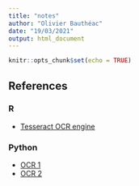 ```yaml
---
title: "notes"
author: "Olivier Bauthéac"
date: "19/03/2021"
output: html_document
---
```


```r
knitr::opts_chunk$set(echo = TRUE)
```


## References ####

### R ####
* [Tesseract OCR engine](https://cran.r-project.org/web/packages/tesseract/vignettes/intro.html)

### Python ####
* [OCR 1](https://www.pyimagesearch.com/2020/08/17/ocr-with-keras-tensorflow-and-deep-learning/)
* [OCR 2](https://www.pyimagesearch.com/2020/08/24/ocr-handwriting-recognition-with-opencv-keras-and-tensorflow/)
